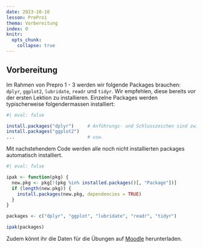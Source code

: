 ```yaml
---
date: 2023-10-10
lesson: PrePro1
thema: Vorbereitung
index: 0
knitr:
  opts_chunk: 
    collapse: true
---
```


## Vorbereitung {#sec-prepro-vorbereitung}

Im Rahmen von Prepro 1 - 3 werden wir folgende Packages brauchen: `dplyr`, `ggplot2`, `lubridate`, `readr` und `tidyr`. Wir empfehlen, diese bereits *vor* der ersten Lektion zu installieren. Einzelne Packages werden typischerweise folgendermassen installiert: 

```r
#| eval: false

install.packages("dplyr")     # Anführungs- und Schlusszeichen sind zwingend
install.packages("ggplot2")
...                           # usw.
```

Mit nachstehendem Code werden alle noch nicht installierten packages automatisch installiert.

```r
#| eval: false

ipak <- function(pkg) {
  new.pkg <- pkg[!(pkg %in% installed.packages()[, "Package"])]
  if (length(new.pkg)) {
    install.packages(new.pkg, dependencies = TRUE)
  }
}

packages <- c("dplyr", "ggplot", "lubridate", "readr", "tidyr")

ipak(packages)
```

Zudem könnt ihr die Daten für die Übungen auf [Moodle](https://moodle.zhaw.ch/mod/resource/view.php?id=976899) herunterladen.